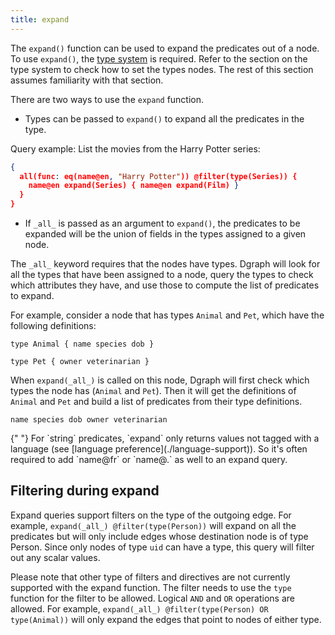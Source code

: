 ```yaml
---
title: expand
---
```


The `expand()` function can be used to expand the predicates out of a node. To
use `expand()`, the [type system](./schema) is required. Refer to the section on
the type system to check how to set the types nodes. The rest of this section
assumes familiarity with that section.

There are two ways to use the `expand` function.

- Types can be passed to `expand()` to expand all the predicates in the type.

Query example: List the movies from the Harry Potter series:

```json
{
  all(func: eq(name@en, "Harry Potter")) @filter(type(Series)) {
    name@en expand(Series) { name@en expand(Film) }
  }
}
```

- If `_all_` is passed as an argument to `expand()`, the predicates to be
  expanded will be the union of fields in the types assigned to a given node.

The `_all_` keyword requires that the nodes have types. Dgraph will look for all
the types that have been assigned to a node, query the types to check which
attributes they have, and use those to compute the list of predicates to expand.

For example, consider a node that has types `Animal` and `Pet`, which have the
following definitions:

```
type Animal { name species dob }

type Pet { owner veterinarian }
```

When `expand(_all_)` is called on this node, Dgraph will first check which types
the node has (`Animal` and `Pet`). Then it will get the definitions of `Animal`
and `Pet` and build a list of predicates from their type definitions.

```
name species dob owner veterinarian
```

<Note>
  {" "}
  For `string` predicates, `expand` only returns values not tagged with a
  language (see [language preference](./language-support)). So it's often
  required to add `name@fr` or `name@.` as well to an expand query.
</Note>

## Filtering during expand

Expand queries support filters on the type of the outgoing edge. For example,
`expand(_all_) @filter(type(Person))` will expand on all the predicates but will
only include edges whose destination node is of type Person. Since only nodes of
type `uid` can have a type, this query will filter out any scalar values.

Please note that other type of filters and directives are not currently
supported with the expand function. The filter needs to use the `type` function
for the filter to be allowed. Logical `AND` and `OR` operations are allowed. For
example, `expand(_all_) @filter(type(Person) OR type(Animal))` will only expand
the edges that point to nodes of either type.

```

```
